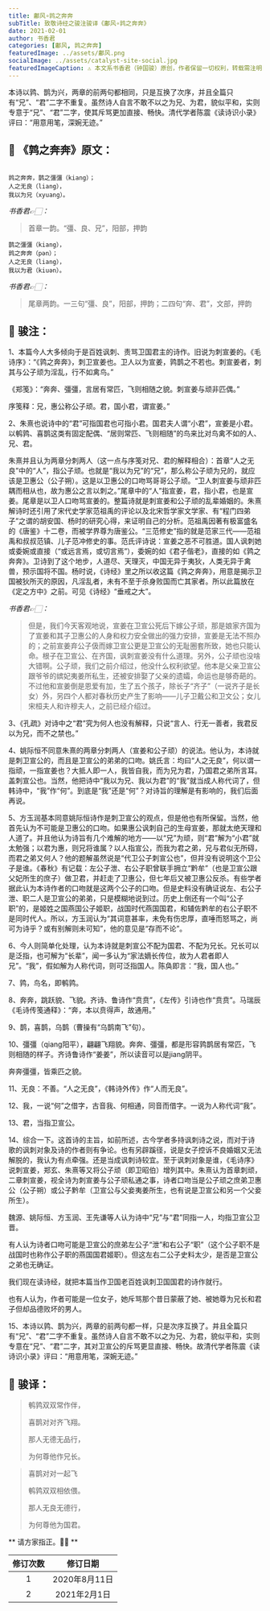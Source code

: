 ```yaml
---
title: 鄘风∘鹑之奔奔
subTitle: 致敬诗经之骏注骏译《鄘风∘鹑之奔奔》 
date: 2021-02-01 
author: 书香君
categories: [鄘风, 鹑之奔奔]
featuredImage: ../assets/鄘风.png
socialImage: ../assets/catalyst-site-social.jpg
featuredImageCaption: ⚠️️ 本文系书香君（钟国骏）原创，作者保留一切权利，转载需注明出处。
---
```


本诗以鹑、鹊为兴，两章的前两句都相同，只是互换了次序，并且全篇只有“兄”、“君”二字不重复。虽然诗人自言不敢不以之为兄、为君，貌似平和，实则专意于“兄”、“君”二字，使其斥骂更加直接、畅快。清代学者陈震《读诗识小录》评曰：“用意用笔，深婉无迹。”

## 🌼 《鹑之奔奔》原文：
```

鹑之奔奔，鹊之彊彊（kiang）；
人之无良（liang），
我以为兄（xyuang）。

```
*书香君👉🏻：* 

> 首章一韵。“彊、良、兄”，阳部，押韵

```
鹊之彊彊（kiang），
鹑之奔奔（pən）；
人之无良（liang），
我以为君（kiuən）。

```
*书香君👉🏻：* 

> 尾章两韵。一三句“彊、良”，阳部，押韵；二四句“奔、君”，文部，押韵

## 🍁️ 骏注：

1、本篇今人大多倾向于是百姓讽刺、责骂卫国君主的诗作。旧说为刺宣姜的。《毛诗序》：“《鹑之奔奔》，刺卫宣姜也。卫人以为宣姜，鹑鹊之不若也。刺宣姜者，刺其与公子顽为淫乱，行不如禽鸟。”

《郑笺》：“奔奔、彊彊，言居有常匹，飞则相随之貌。刺宣姜与顽非匹偶。”

序笺释：兄，惠公称公子顽。君，国小君，谓宣姜。”

2、朱熹也说诗中的“君”可指国君也可指小君。国君夫人谓“小君”，宣姜是小君。以鹌鹑、喜鹊这类有固定配偶、“居则常匹、飞则相随”的鸟来比对鸟禽不如的人、兄、君。

朱熹并且认为两章分刺两人（这一点与序笺对兄、君的解释相合）：首章“人之无良”中的“人”，指公子顽。也就是“我以为兄”的“兄”，那么称公子顽为兄的，就应该是卫惠公（公子朔）。这是以卫惠公的口吻骂哥哥公子顽。“卫人刺宣姜与顽非匹耦而相从也，故为惠公之言以刺之。”尾章中的“人”指宣姜，君，指小君，也是宣姜。尾章是以卫人口吻骂宣姜的。整篇诗就是刺宣姜和公子顽的乱辈婚姻的。朱熹解诗时还引用了宋代史学家范祖禹的评论以及北宋哲学家文学家、有“程门四弟子”之谓的胡安国、杨时的研究心得，来证明自己的分析。范祖禹因著有极富盛名的《唐鉴》十二卷，而被学界尊为唐鉴公。“三范修史”指的就是范家三代——范祖禹和叔叔范镇、儿子范冲修史的事。范氏评诗说：宣姜之恶不可胜道。国人讽刺她或委婉或直接（“或远言焉，或切言焉”），委婉的如《君子偕老》，直接的如《鹑之奔奔》。卫诗到了这个地步，人道尽、天理灭，中国无异于夷狄，人类无异于禽兽，预示国将不国。杨时说，《诗经》里之所以收这篇《鹑之奔奔》，用意是揭示卫国被狄所灭的原因，凡淫乱者，未有不至于杀身败国而亡其家者。所以此篇放在《定之方中》之前。可见《诗经》“垂戒之大”。

*书香君👉🏻：* 

> 但是，我们今天客观地说，宣姜在卫宣公死后下嫁公子顽，那是娘家齐国为了宣姜和其子卫惠公的人身和权力安全做出的强力安排，宣姜是无法不照办的；之前宣姜弃公子伋而嫁卫宣公更是卫宣公的无耻圈套所致，她也只能认命。根子在卫宣公、在齐国，讽刺宣姜没有什么道理。另外，公子顽也没啥大错啊。公子顽，我们之前介绍过，他没什么权利欲望。他本是父亲卫宣公跟爷爷的嫔妃夷姜所私生，还被安排娶了父亲的遗孀，命运也是够奇葩的。不过他和宣姜倒是恩爱有加，生了五个孩子，除长子“齐子”（一说齐子是长女）外，另四个人都对春秋历史产生了影响——儿子卫戴公和卫文公；女儿宋桓夫人和许穆夫人，之前已经介绍过。

3、《孔疏》对诗中之“君”究为何人也没有解释，只说“言人、行无一善者，我君反以为兄，而不之禁也。”

4、姚际恒不同意朱熹的两章分刺两人（宣姜和公子顽）的说法。他认为，本诗就是刺卫宣公的，而且是卫宣公的弟弟的口吻。姚氏言：均曰“人之无良”，何以谓一指顽，一指宣姜也？大抵人即一人，我皆自我，而为兄为君，乃国君之弟所言耳。盖刺宣公也。当然，他把诗中“我以为兄、我以为君”的“我”就当成人称代词了，但韩诗中，“我”作“何”。到底是“我”还是“何”？对诗旨的理解是有影响的，我们后面再说。

5、方玉润基本同意姚际恒诗作是刺卫宣公的观点，但是他也有所保留。当然，他首先认为不可能是卫惠公的口吻。如果惠公讽刺自己的生母宣姜，那就太绝天理和人道了。并且他认为诗旨有几个难解的地方——以“兄”为顽，则“君”解为“小君”就太勉强；以君为惠，则兄将谁属？以人指宣公，而我为君之弟，兄与君似无所碍，而君之弟又何人？他的题解虽然说是“代卫公子刺宣公也”，但并没有说明这个卫公子是谁。《春秋》有记载：左公子泄、右公子职曾联手拥立“黔牟”（也是卫宣公跟父妃所生的庶子）做卫君，并赶走了卫惠公，但七年后又被卫惠公反杀。有些学者据此认为本诗作者的口吻就是这两个公子的口吻。但是史料没有确证说左、右公子泄、职二人是卫宣公的弟弟，只是模糊地说到过。历史上倒还有一个叫“公子职”的，是姬姓之国燕国公子姬职，战国时代燕国国君，和辅佐黔牟的右公子职不是同时代人。所以，方玉润认为“其词意甚率，未免有伤忠厚，直唾而怒骂之，尚可为诗乎？或有别解则未可知”，他的意见是“存而不论”。

6、今人则简单化处理，认为本诗就是刺宣公不配为国君、不配为兄长。兄长可以是泛指，也可解为“长辈”，闻一多认为“家法嫡长传位，故为人君者即人兄”。“我”，假如解为人称代词，则可泛指国人。陈奂即言：“我，国人也。”

7、鹑，鸟名，即鹌鹑。

8、奔奔，跳跃貌、飞貌。齐诗、鲁诗作“贲贲”，《左传》引诗也作“贲贲”。马瑞辰《毛诗传笺通释》：“奔，本以贲得声，故通用。”

9、鹊，喜鹊，乌鹊（曹操有“乌鹊南飞”句）。

10、彊彊（qiang阳平），翩翩飞翔貌。奔奔、彊彊，都是形容鹑鹊居有常匹，飞则相随的样子。齐诗鲁诗作“姜姜”，所以读音可以是jiang阴平。

奔奔彊彊，皆乘匹之貌。

11、无良：不善。“人之无良”，《韩诗外传》作“人而无良”。

12、我，一说“何”之借字，古音我、何相通，同音而借字。一说为人称代词“我”。

13、君，当指卫宣公。

14、综合一下。这首诗的主旨，如前所述，古今学者多持讽刺诗之说，而对于诗歌的讽刺对象及诗的作者则有争论。也有另辟蹊径，说是女子控诉不良婚姻又无法解脱的，我认为有点牵强。还是当成讽刺诗较宜。至于讽刺对象是谁，《毛诗序》说刺宣姜，郑玄、朱熹等又将公子顽（即卫昭伯）增列其中。朱熹认为首章刺顽，二章刺宣姜，视全诗为刺宣姜与公子顽私通之事，诗者口吻当是公子顽之庶弟卫惠公（公子朔）或公子黔牟（卫宣公与父妾夷姜所生，也有说是卫宣公和另一个父妾所生）。

魏源、姚际恒、方玉润、王先谦等人认为诗中“兄”与“君”同指一人，均指卫宣公卫晋。

有人认为诗者口吻可能是卫宣公的庶弟左公子“泄”和右公子“职”（这个公子职不是战国时也称作公子职的燕国国君姬职）。但这左右二公子史料太少，是否是卫宣公之弟也无确证。

我们现在读诗经，就把本篇当作卫国老百姓讽刺卫国国君的诗作就行。

也有人认为，作者可能是一位女子，她斥骂那个昔日蒙蔽了她、被她尊为兄长和君子但却品德败坏的男人。

15、本诗以鹑、鹊为兴，两章的前两句都一样，只是次序互换了。并且全篇只有“兄”、“君”二字不重复。虽然诗人自言不敢不以之为兄、为君，貌似平和，实则专意在“兄”、“君”二字，其对卫宣公的斥骂更显直接、畅快。故清代学者陈震《读诗识小录》评曰：“用意用笔，深婉无迹。”

## 🍁️ 骏译：

> 鹌鹑双双常作伴，
> 
> 喜鹊对对齐飞翔。
> 
> 那人无德无品行，
> 
> 为何尊他作兄长。

> 喜鹊对对一起飞
> 
> 鹌鹑双双相依偎。
> 
> 那人无良无德行，
> 
> 为何尊他为国君。

** 请方家指正。🙏🏻 **

| 修订次数      | 修订日期 | 
|   :----: |    :----:   | 
| 1    | 2020年8月11日       | 
| 2    | 2021年2月1日       | 
